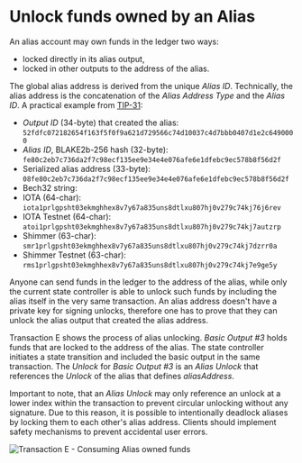 # Unlock funds owned by an Alias

An alias account may own funds in the ledger two ways:
 - locked directly in its alias output,
 - locked in other outputs to the address of the alias.

The global alias address is derived from the unique _Alias ID_. Technically, the alias address is the concatenation of
the _Alias Address Type_ and the _Alias ID_. A practical example from [TIP-31](https://github.com/iotaledger/tips/blob/add-smr-hrps/tips/TIP-0031/tip-0031.md):
 - _Output ID_ (34-byte) that created the alias: `52fdfc072182654f163f5f0f9a621d729566c74d10037c4d7bbb0407d1e2c6490000`
 - _Alias ID_, BLAKE2b-256 hash (32-byte): `fe80c2eb7c736da2f7c98ecf135ee9e34e4e076afe6e1dfebc9ec578b8f56d2f`
 - Serialized alias address (33-byte): `08fe80c2eb7c736da2f7c98ecf135ee9e34e4e076afe6e1dfebc9ec578b8f56d2f`
 - Bech32 string:
 - IOTA (64-char): `iota1prlgpsht03ekmghhex8v7y67a835uns8dtlxu807hj0v279c74kj76j6rev`
 - IOTA Testnet (64-char): `atoi1prlgpsht03ekmghhex8v7y67a835uns8dtlxu807hj0v279c74kj7autzrp`
 - Shimmer (63-char): `smr1prlgpsht03ekmghhex8v7y67a835uns8dtlxu807hj0v279c74kj7dzrr0a`
 - Shimmer Testnet (63-char): `rms1prlgpsht03ekmghhex8v7y67a835uns8dtlxu807hj0v279c74kj7e9ge5y`

Anyone can send funds in the ledger to the address of the alias, while only the current state controller is able to
unlock such funds by including the alias itself in the very same transaction. An alias address doesn't have
a private key for signing unlocks, therefore one has to prove that they can unlock the alias output that created the
alias address.

Transaction E shows the process of alias unlocking. _Basic Output #3_ holds funds that are locked to the address of the
alias. The state controller initiates a state transition and included the basic output in the same transaction.
The _Unlock_ for _Basic Output #3_ is an _Alias Unlock_ that references the _Unlock_ of the alias that defines _aliasAddress_.

Important to note, that an _Alias Unlock_ may only reference an unlock at a lower index within the transaction to
prevent circular unlocking without any signature. Due to this reason, it is possible to intentionally deadlock aliases
by locking them to each other's alias address. Clients should implement safety mechanisms to prevent accidental user errors.

![Transaction E - Consuming Alias owned funds](/img/stardust_explanations/stardust_ledger_anatomy/alias_transaction/tx_E.svg)
